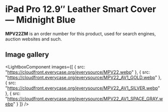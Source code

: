 
# iPad Pro 12.9″ Leather Smart Cover — Midnight Blue

<Callout type='info' emoji='👉🏻'>**MPV22ZM** is an order number for this product, used for search engines, auction websites and such.</Callout>

## Image gallery

<LightboxComponent
    images={[
      {
        src: "https://cloudfront.everycase.org/everysource/MPV22.webp"
      },
      {
        src: "https://cloudfront.everycase.org/everysource/MPV22_AV1_GOLD.webp"
      },
      {
        src: "https://cloudfront.everycase.org/everysource/MPV22_AV1_SILVER.webp"
      },
      {
        src: "https://cloudfront.everycase.org/everysource/MPV22_AV1_SPACE_GRAY.webp"
      }
    ]}
  />
